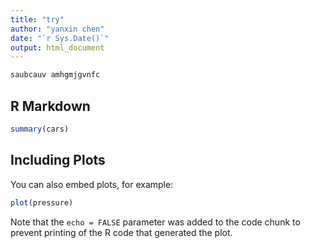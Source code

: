 ```yaml
---
title: "try"
author: "yanxin chen"
date: "`r Sys.Date()`"
output: html_document
---
```


```r
saubcauv amhgmjgvnfc
```

## R Markdown


```r
summary(cars)
```

## Including Plots

You can also embed plots, for example:

```r
plot(pressure)
```

Note that the `echo = FALSE` parameter was added to the code chunk to prevent printing of the R code that generated the plot.

